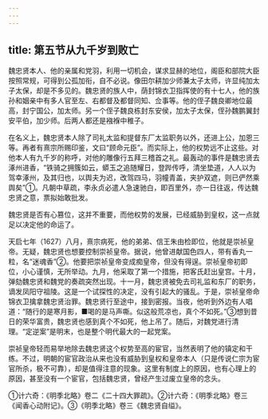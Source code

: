```yaml
---
---
---
```

title: 第五节从九千岁到败亡
---



魏忠贤本人、他的亲属和党羽，利用一切机会，谋求显赫的地位，阁臣和部院大臣按照常规，可得到公孤加衔，自不必说。像田尔耕加少师兼太子太师，许显纯加太子太保，却是不多见的。魏忠贤的族人中，荫封锦衣卫指挥使的有十七人，他的族孙和姻亲中有多人官至左、右都督及都督同知、佥事等。他的侄子魏良卿地位最高，封宁国公，加太师。另一个侄子魏良栋封东安侯，加太子太保，侄孙魏鹏翼封安平伯，加少师。后两人都还是襁褓中稚子。

在名义上，魏忠贤本人除了司礼太监和提督东厂太监职务以外，还进上公，加恩三等。再者有熹宗所赐印鉴，文曰“顾命元臣”。而实际上，他的权势远不止这些。对他本人有九千岁的称呼，对他的雕像行五拜三稽首之礼。最轰动的事件是魏忠贤去涿州进香，“铁骑之拥簇如云，蟒玉之追随耀日，登跸传呼，清坐垫道，人人以为驾幸涿州，及其归也，以舆夫为迟，改驾四马，羽幢青盖，夹护双遮，则已俨然乘舆矣”①。凡朝中草疏，李永贞必遣人急速驰白，即百里外，亦一日往返，传达魏忠贤之意，票拟始敢批发。

魏忠贤是否有心篡位，这并不重要，而他权势的发展，已经威胁到皇权，这一点就足以决定他的命运了。

天启七年（1627）八月，熹宗病死，他的弟弟、信王朱由检即位，他就是崇祯皇帝。无疑，魏忠贤也想要控制崇祯皇帝。据说，他曾进献国色四人，带有香丸一粒，名“迷魂香”②。他要把崇祯皇帝变成痴皇帝，但没有得逞。崇祯皇帝初即位，小心谨慎，无所举动。九月，他采取了第一个措施，把客氏赶出皇宫。十月，弹劾魏忠贤和魏党的奏疏突然出现。十一月，魏忠贤被免去司礼监和东厂的职务，谪发凤阳守祖陵。这是一个试探性的决定，没有引起大的骚乱。于是，崇祯皇帝命锦衣卫擒拿魏忠贤治罪。魏忠贤行至途中，接到密报。当夜，他听到外边有人唱道：“随行的是寒月影，■喝的是马声嘶。似这般荒凉也，真个不如死。”③想到昔日的荣华富贵，魏忠贤也感到真个不如死，他上吊了。随后，对魏党进行清理。“定逆案”是明末，也是整个明代最大的一起党案。

崇祯皇帝轻而易举地除去魏忠贤这个权势至高的宦官，当然表明了他的镇定和干练。不过，明朝的宦官政治从来也没有威胁到皇权和皇帝本人（只是传说仁宗为宦官所杀，极不可靠），却是值得注意的现象。这里有制度上的原因，也有心理上的原因，甚至没有一个宦官，包括魏忠贤，曾经产生过废立皇帝的念头。

①计六奇：《明季北略》卷二《二十四大罪疏》。②计六奇：《明季北略》卷三《闻香心动附记》。③《明季北略》卷三《魏忠贤自缢》。
